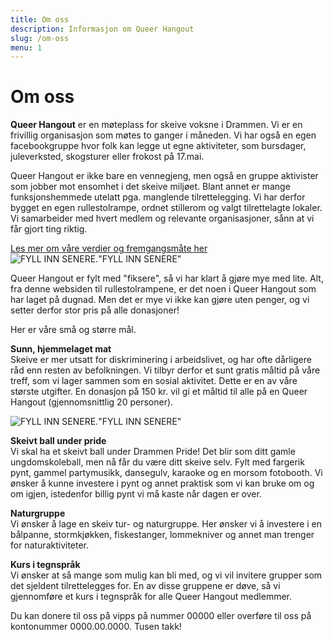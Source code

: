 ```yaml
---
title: Om oss
description: Informasjon om Queer Hangout
slug: /om-oss
menu: 1
---
```


# Om oss

**Queer Hangout** er en møteplass for skeive voksne i Drammen. Vi er en frivillig organisasjon som møtes to ganger i måneden. Vi har også en egen facebookgruppe hvor folk kan legge ut egne aktiviteter, som bursdager, juleverksted, skogsturer eller frokost på 17.mai.  
  
Queer Hangout er ikke bare en vennegjeng, men også en gruppe aktivister som jobber mot ensomhet i det skeive miljøet. Blant annet er mange funksjonshemmede utelatt pga. manglende tilrettelegging. Vi har derfor bygget en egen rullestolrampe, ordnet stillerom og valgt tilrettelagte lokaler. Vi samarbeider med hvert medlem og relevante organisasjoner, sånn at vi får gjort ting riktig.  
  
[Les mer om våre verdier og fremgangsmåte her](https://queerhangout.no/vare-verdier)  
![FYLL INN SENERE.](/content/images/FYLLINN.jpg)"FYLL INN SENERE"  
  
Queer Hangout er fylt med "fiksere", så vi har klart å gjøre mye med lite. Alt, fra denne websiden til rullestolrampene, er det noen i Queer Hangout som har laget på dugnad. Men det er mye vi ikke kan gjøre uten penger, og vi setter derfor stor pris på alle donasjoner! 
  
Her er våre små og større mål.  
  
**Sunn, hjemmelaget mat**  
Skeive er mer utsatt for diskriminering i arbeidslivet, og har ofte dårligere råd enn resten av befolkningen. Vi tilbyr derfor et sunt gratis måltid på våre treff, som vi lager sammen som en sosial aktivitet. Dette er en av våre største utgifter. En donasjon på 150 kr. vil gi et måltid til alle på en Queer Hangout (gjennomsnittlig 20 personer).  
  
![FYLL INN SENERE.](/content/images/FYLLINN.jpg)"FYLL INN SENERE"  
  
**Skeivt ball under pride**  
Vi skal ha et skeivt ball under Drammen Pride! Det blir som ditt gamle ungdomskoleball, men nå får du være ditt skeive selv. Fylt med fargerik pynt, gammel partymusikk, dansegulv, karaoke og en morsom fotobooth. Vi ønsker å kunne investere i pynt og annet praktisk som vi kan bruke om og om igjen, istedenfor billig pynt vi må kaste når dagen er over.  
  
**Naturgruppe**  
Vi ønsker å lage en skeiv tur- og naturgruppe. Her ønsker vi å investere i en bålpanne, stormkjøkken, fiskestanger, lommekniver og annet man trenger for naturaktiviteter.  
  
**Kurs i tegnspråk**  
Vi ønsker at så mange som mulig kan bli med, og vi vil invitere grupper som det sjeldent tilrettelegges for. En av disse gruppene er døve, så vi gjennomføre et kurs i tegnspråk for alle Queer Hangout medlemmer.  


Du kan donere til oss på vipps på nummer 00000 eller overføre til oss på kontonummer 0000.00.0000. Tusen takk!
